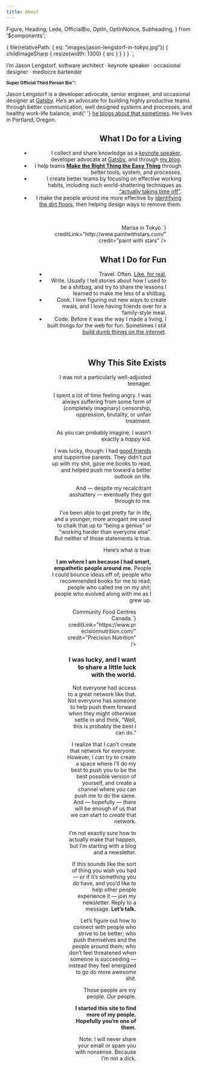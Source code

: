 ```yaml
---
title: About
---
```


  Figure,
  Heading,
  Lede,
  OfficialBio,
  OptIn,
  OptInNotice,
  Subheading,
} from '$components';

  {
    file(relativePath: { eq: "images/jason-lengstorf-in-tokyo.jpg"}) {
      childImageSharp {
        resize(width: 1300) {
          src
        }
      }
    }
  }
`;

<Beard />

<Heading>I’m Jason Lengstorf.</Heading>
<Subheading>
  software architect · keynote speaker · occasional designer · mediocre bartender
</Subheading>

<OfficialBio>
  <p>
    <strong>
      <small>Super Official Third Person Bio™:</small>
    </strong>
  </p>
  <Lede>
    Jason Lengstorf is a developer advocate, senior engineer, and occasional
    designer at <a href="https://gatsbyjs.org">Gatsby</a>. He’s an advocate for
    building highly productive teams through better communication, well designed
    systems and processes, and healthy work-life balance, and{' '}
    <a href="https://lengstorf.com">he blogs about that sometimes</a>. He lives
    in Portland, Oregon.
  </Lede>
</OfficialBio>

<Figure
  align="right"
  src="images/jason-web-summer-camp.jpg"
  alt="Jason Lengstorf at Web Summer Camp in Croatia, 2017."
  caption="Teaching a workshop in Croatia."
  creditLink="http://2017.websummercamp.com/"
  credit="Web Summer Camp"
/>

## What I Do for a Living

- I collect and share knowledge as a [keynote speaker](/speaking), developer advocate at [Gatsby](https://gatsbyjs.org), and through [my blog](/blog).
- I help teams [**Make the Right Thing the Easy Thing**](https://youtu.be/xqT8e6_yzLg) through better tools, system, and processes.
- I create better teams by focusing on effective working habits, including such world-shattering techniques as [“actually taking time off”](/overtime-hurts-productivity).
- I make the people around me more effective by [identifying the dirt floors](/dirt-floors), then helping design ways to remove them.

<br style="clear: both" />

<Figure
  align="right"
  src="images/jason-marisa-tokyo.jpg"
  alt="Jason Lengstorf and Marisa Morby in Tokyo, 2016."
  caption={`Me and <a href="https://marisamorby.com">Marisa</a> in Tokyo.`}
  creditLink="http://www.paintwithstars.com/"
  credit="paint with stars"
/>

## What I Do for Fun

- Travel. Often. [Like, for real.](/two-years-in-airbnbs)
- Write. Usually I tell stories about how I used to be a shitbag, and try to share the lessons I learned to make me less of a shitbag.
- Cook. I love figuring out new ways to create meals, and I love having friends over for a family-style meal.
- Code. Before it was the way I made a living, I built things for the web for fun. Sometimes I still [build dumb things on the internet](https://whichbeardisthis.com).

<br style="clear: both" />

## Why This Site Exists

<Figure
  align="right"
  src="images/teenage-attitude.jpg"
  alt="Jason Lengstorf ca. 2000."
  caption="Looking tough with my fisherman’s vest, spandex shirt, and studded Hot Topic bracelet."
  creditType="Source"
  credit="My Mom’s box of shame"
/>

I was not a particularly well-adjusted teenager.

I spent a lot of time feeling angry. I was always suffering from some form of (completely imaginary) censorship, oppression, brutality, or unfair treatment.

As you can probably imagine, I wasn’t exactly a _happy_ kid.

I was lucky, though: I had [good friends](/best-friends) and supportive parents. They didn’t put up with my shit, gave me books to read, and helped push me toward a better outlook on life.

And — despite my recalcitrant asshattery — eventually they got through to me.

I’ve been able to get pretty far in life, and a younger, more arrogant me used to chalk that up to “being a genius” or “working harder than everyone else”. But neither of those statements is true.

Here‘s what <em>is</em> true:

**I am where I am because I had smart, empathetic people around me.** People I could bounce ideas off of; people who recommended books for me to read; people who called me on my shit; people who evolved along with me as I grew up.

<Figure
  src="images/jason-marisa-nate-potluck-of-meaning.jpg"
  alt="Marisa Morby, Nate Green, and Jason Lengstorf at the Potluck of Meaning, 2015."
  caption={`Marisa and Nate have always pushed me to be better today than I was
    yesterday. This is us at the Potluck of Meaning, a benefit dinner for
    <a href="https://cfccanada.ca/">Community Food Centres Canada</a>.`}
  creditLink="https://www.precisionnutrition.com/"
  credit="Precision Nutrition"
/>

### I was lucky, and I want to share a little luck with the world.

Not everyone had access to a great network like that. Not everyone has someone to help push them forward when they might otherwise settle in and think, “Well, this is probably the best I can do.”

I realize that I can’t create that network for everyone. However, I _can_ try to create a space where I’ll do my best to push you to be the best possible version of yourself, and create a channel where you can push me to do the same. And — hopefully — there will be enough of us that we can start to _create_ that network.

I’m not exactly sure how to actually make that happen, but I’m starting with a blog and a newsletter.

If this sounds like the sort of thing you wish you had — or if it’s something you _do_ have, and you’d like to help other people experience it — join my newsletter. Reply to a message. **Let’s talk.**

Let’s figure out how to connect with people who strive to be better; who push themselves and the people around them; who don’t feel threatened when someone is succeeding — instead they feel energized to go do more awesome shit.

Those people are my people. _Our_ people.

**I started this site to find more of my people. Hopefully you’re one of them.**

<OptIn button="Join Now" group="DEFAULT" source="/about/" />
<OptInNotice>
  Note: I will never share your email or spam you with nonsense.
  Because I’m not a dick.
</OptInNotice>
